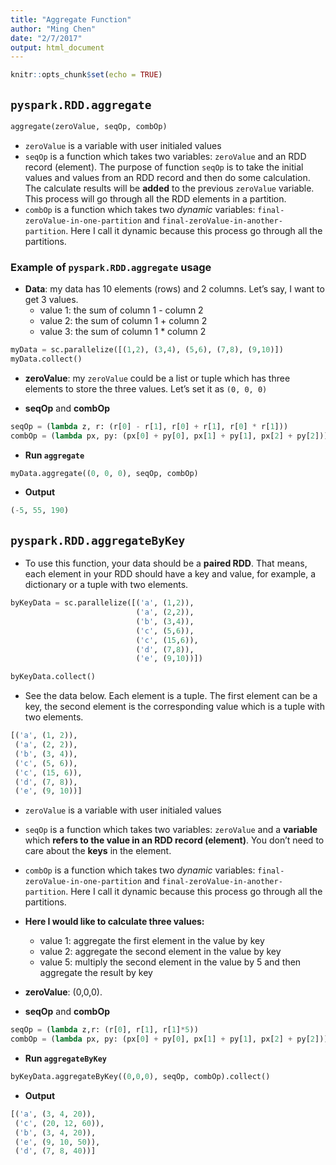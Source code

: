 ```yaml
---
title: "Aggregate Function"
author: "Ming Chen"
date: "2/7/2017"
output: html_document
---
```


```r
knitr::opts_chunk$set(echo = TRUE)
```

## `pyspark.RDD.aggregate`

```python
aggregate(zeroValue, seqOp, combOp)
```

* `zeroValue` is a variable with user initialed values
* `seqOp` is a function which takes two variables: `zeroValue` and an RDD record (element). The purpose of function `seqOp` is to take the initial values and values from an RDD record and then do some calculation. The calculate results will be **added** to the previous `zeroValue` variable. This process will go through all the RDD elements in a partition.
* `combOp` is a function which takes two *dynamic* variables: `final-zeroValue-in-one-partition` and `final-zeroValue-in-another-partition`. Here I call it dynamic because this process go through all the partitions.

### Example of `pyspark.RDD.aggregate` usage

* **Data**: my data has 10 elements (rows) and 2 columns. Let's say, I want to get 3 values.
    + value 1: the sum of column 1 - column 2
    + value 2: the sum of column 1 + column 2
    + value 3: the sum of column 1 * column 2
    
```python
myData = sc.parallelize([(1,2), (3,4), (5,6), (7,8), (9,10)])
myData.collect()
```

* **zeroValue**: my `zeroValue` could be a list or tuple which has three elements to store the three values. Let's set it as `(0, 0, 0)`

* **seqOp** and **combOp**

```python
seqOp = (lambda z, r: (r[0] - r[1], r[0] + r[1], r[0] * r[1]))
combOp = (lambda px, py: (px[0] + py[0], px[1] + py[1], px[2] + py[2]))
```

* **Run `aggregate`**

```python
myData.aggregate((0, 0, 0), seqOp, combOp)
```

* **Output**

```python
(-5, 55, 190)
```


## `pyspark.RDD.aggregateByKey`

* To use this function, your data should be a **paired RDD**. That means, each element in your RDD should have a key and value, for example, a dictionary or a tuple with two elements.

```python
byKeyData = sc.parallelize([('a', (1,2)),
                            ('a', (2,2)),
                            ('b', (3,4)), 
                            ('c', (5,6)),
                            ('c', (15,6)),
                            ('d', (7,8)), 
                            ('e', (9,10))])

byKeyData.collect()
```

* See the data below. Each element is a tuple. The first element can be a key, the second element is the corresponding value which is a tuple with two elements.

```python
[('a', (1, 2)),
 ('a', (2, 2)),
 ('b', (3, 4)),
 ('c', (5, 6)),
 ('c', (15, 6)),
 ('d', (7, 8)),
 ('e', (9, 10))]
```



* `zeroValue` is a variable with user initialed values
* `seqOp` is a function which takes two variables: `zeroValue` and a **variable** which **refers to the value in an RDD record (element)**. You don't need to care about the **keys** in the element. 
* `combOp` is a function which takes two *dynamic* variables: `final-zeroValue-in-one-partition` and `final-zeroValue-in-another-partition`. Here I call it dynamic because this process go through all the partitions.


* **Here I would like to calculate three values:**
    + value 1: aggregate the first element in the value by key
    + value 2: aggregate the second element in the value by key
    + value 5: multiply the second element in the value by 5 and then aggregate the result by key
    
* **zeroValue**: (0,0,0).

* **seqOp** and **combOp**

```python
seqOp = (lambda z,r: (r[0], r[1], r[1]*5))
combOp = (lambda px, py: (px[0] + py[0], px[1] + py[1], px[2] + py[2]))
```
    
* **Run `aggregateByKey`**

```python
byKeyData.aggregateByKey((0,0,0), seqOp, combOp).collect()
```

* **Output**

```python
[('a', (3, 4, 20)),
 ('c', (20, 12, 60)),
 ('b', (3, 4, 20)),
 ('e', (9, 10, 50)),
 ('d', (7, 8, 40))]
```

